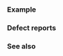 {{cpp/types/traits/is|1=is_trivial
|description= 
If {{tt|T}} is a [[cpp/named req/TrivialType|trivial type]], provides the member constant {{tt|value}} equal to {{c|true}}. For any other type, {{tt|value}} is {{c|false}}.

If {{c/core|std::remove_all_extents_t&lt;T&gt;}} is an incomplete type and not (possibly cv-qualified) {{c/core|void}}, the behavior is undefined.
|inherit_desc={{tt|T}} is a trivial type
|deprecated=c++26
}}

===Example===
{{example
|code=
#include &lt;type_traits&gt;

struct A { int m; };
static_assert(std::is_trivial_v&lt;A&gt; == true);

struct B { B() {} };
static_assert(std::is_trivial_v&lt;B&gt; == false);

// The following class shows why std::is_trivial(_v) may be a pitfall.
class C
{
private:
    C() = default;
};

static_assert(std::is_trivial_v&lt;C&gt; == true);
static_assert(std::is_trivially_default_constructible_v&lt;C&gt; == false);

int main() {}
|output=
}}

===Defect reports===
{{dr list begin}}
{{dr list item|wg=lwg|dr=2015|std=C++11|before={{tt|T}} could be an array of incomplete&lt;br&gt;class type with unknown bound|after=the behavior is&lt;br&gt;undefined in this case}}
{{dr list end}}

===See also===
{{dsc begin}}
{{dsc inc|cpp/types/dsc is_trivially_copyable}}
{{dsc inc|cpp/types/dsc is_default_constructible}}
{{dsc end}}

{{langlinks|de|es|fr|it|ja|pt|ru|zh}}